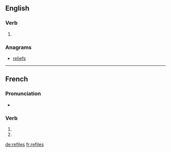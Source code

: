 {{also|refilés}}
==English==

===Verb===
{{head|en|verb form}}

# {{en-third-person singular of|refile}}

===Anagrams===
* [[reliefs#English|reliefs]]

----

==French==

===Pronunciation===
* {{homophones|lang=fr|refile|refilent}}

===Verb===
{{fr-verb-form}}

# {{conjugation of|refiler||2|s|pres|ind|lang=fr}}
# {{conjugation of|refiler||2|s|pres|sub|lang=fr}}

[[de:refiles]]
[[fr:refiles]]